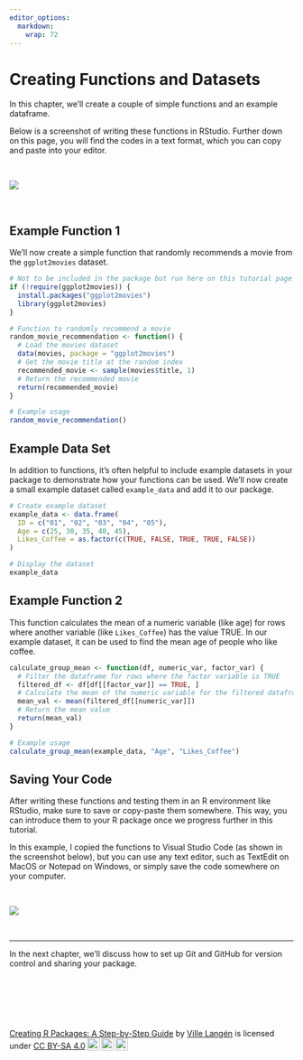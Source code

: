 ```yaml
---
editor_options: 
  markdown: 
    wrap: 72
---
```


# Creating Functions and Datasets

In this chapter, we'll create a couple of simple functions and an
example dataframe.

Below is a screenshot of writing these functions in RStudio. Further
down on this page, you will find the codes in a text format, which you
can copy and paste into your editor.

\

![](images/writing_functions.png)\

\

## Example Function 1

We'll now create a simple function that randomly recommends a movie from
the `ggplot2movies` dataset.

```r

# Not to be included in the package but run here on this tutorial page
if (!require(ggplot2movies)) {
  install.packages("ggplot2movies")
  library(ggplot2movies)
}

# Function to randomly recommend a movie
random_movie_recommendation <- function() {
  # Load the movies dataset
  data(movies, package = "ggplot2movies")
  # Get the movie title at the random index
  recommended_movie <- sample(movies$title, 1)
  # Return the recommended movie
  return(recommended_movie)
}

# Example usage
random_movie_recommendation()

```

## Example Data Set

In addition to functions, it's often helpful to include example datasets
in your package to demonstrate how your functions can be used. We'll now
create a small example dataset called `example_data` and add it to our
package.

```r

# Create example dataset
example_data <- data.frame(
  ID = c("01", "02", "03", "04", "05"),
  Age = c(25, 30, 35, 40, 45),
  Likes_Coffee = as.factor(c(TRUE, FALSE, TRUE, TRUE, FALSE))
)

# Display the dataset
example_data

```

## Example Function 2

This function calculates the mean of a numeric variable (like age) for
rows where another variable (like `Likes_Coffee`) has the value TRUE. In
our example dataset, it can be used to find the mean age of people who
like coffee.

```r

calculate_group_mean <- function(df, numeric_var, factor_var) {
  # Filter the dataframe for rows where the factor variable is TRUE
  filtered_df <- df[df[[factor_var]] == TRUE, ]
  # Calculate the mean of the numeric variable for the filtered dataframe
  mean_val <- mean(filtered_df[[numeric_var]])
  # Return the mean value
  return(mean_val)
}

# Example usage
calculate_group_mean(example_data, "Age", "Likes_Coffee")

```

## Saving Your Code

After writing these functions and testing them in an R environment like
RStudio, make sure to save or copy-paste them somewhere. This way, you
can introduce them to your R package once we progress further in this
tutorial.

In this example, I copied the functions to Visual Studio Code (as shown
in the screenshot below), but you can use any text editor, such as
TextEdit on MacOS or Notepad on Windows, or simply save the code
somewhere on your computer.

\

![](images/from_rstudio_to_vcode.gif)\

\

---

In the next chapter, we'll discuss how to set up Git and GitHub for version control and sharing your package.


\

\

\

<p xmlns:cc="http://creativecommons.org/ns#" xmlns:dct="http://purl.org/dc/terms/">

<a property="dct:title" rel="cc:attributionURL" href="https://creating-r-packages.netlify.app">Creating
R Packages: A Step-by-Step Guide</a> by
<a rel="cc:attributionURL dct:creator" property="cc:attributionName" href="https://www.linkedin.com/in/ville-langen/">Ville
Langén</a> is licensed under
<a href="https://creativecommons.org/licenses/by-sa/4.0/?ref=chooser-v1" target="_blank" rel="license noopener noreferrer" style="display:inline-block;">CC
BY-SA
4.0<img src="https://mirrors.creativecommons.org/presskit/icons/cc.svg?ref=chooser-v1" style="height:22px!important;margin-left:3px;vertical-align:text-bottom;"/><img src="https://mirrors.creativecommons.org/presskit/icons/by.svg?ref=chooser-v1" style="height:22px!important;margin-left:3px;vertical-align:text-bottom;"/><img src="https://mirrors.creativecommons.org/presskit/icons/sa.svg?ref=chooser-v1" style="height:22px!important;margin-left:3px;vertical-align:text-bottom;"/></a>

</p>
